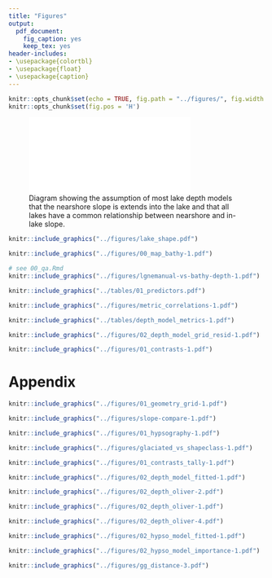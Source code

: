 ```yaml
---
title: "Figures"
output:
  pdf_document:
    fig_caption: yes
    keep_tex: yes
header-includes: 
- \usepackage{colortbl}
- \usepackage{float}
- \usepackage{caption}
---
```


\arrayrulecolor{white}
```r
knitr::opts_chunk$set(echo = TRUE, fig.path = "../figures/", fig.width = 5, fig.height = 6, dev = c("pdf"))
knitr::opts_chunk$set(fig.pos = 'H')
```

\pagebreak

![Diagram showing the assumption of most lake depth models that the nearshore slope is extends into the lake and that all lakes have a common relationship between nearshore and in-lake slope. ](../figures/slope_diagram.pdf){width=75%}

```r
knitr::include_graphics("../figures/lake_shape.pdf")
```

```r
knitr::include_graphics("../figures/00_map_bathy-1.pdf")
```

```r
# see 00_qa.Rmd
knitr::include_graphics("../figures/lgnemanual-vs-bathy-depth-1.pdf")
```

\captionsetup[figure]{name=Table}
\captionsetup[figure]{labelformat=empty}
```r
knitr::include_graphics("../tables/01_predictors.pdf")
```
\captionsetup[figure]{name=Figure}
\captionsetup[figure]{labelformat=default}
\setcounter{figure}{4}

```r
knitr::include_graphics("../figures/metric_correlations-1.pdf")
```

\captionsetup[figure]{name=Table}
\captionsetup[figure]{labelformat=empty}
```r
knitr::include_graphics("../tables/depth_model_metrics-1.pdf")
```
\captionsetup[figure]{name=Figure}
\captionsetup[figure]{labelformat=default}
\setcounter{figure}{5}

```r
knitr::include_graphics("../figures/02_depth_model_grid_resid-1.pdf")
```

```r
knitr::include_graphics("../figures/01_contrasts-1.pdf")
```

\pagebreak
# Appendix
\setcounter{figure}{0}

```r
knitr::include_graphics("../figures/01_geometry_grid-1.pdf")
```

```r
knitr::include_graphics("../figures/slope-compare-1.pdf")
```

```r
knitr::include_graphics("../figures/01_hypsography-1.pdf")
```

```r
knitr::include_graphics("../figures/glaciated_vs_shapeclass-1.pdf")
```

```r
knitr::include_graphics("../figures/01_contrasts_tally-1.pdf")
```

```r
knitr::include_graphics("../figures/02_depth_model_fitted-1.pdf")
```

```r
knitr::include_graphics("../figures/02_depth_oliver-2.pdf")
```

```r
knitr::include_graphics("../figures/02_depth_oliver-1.pdf")
```

```r
knitr::include_graphics("../figures/02_depth_oliver-4.pdf")
```

```r
knitr::include_graphics("../figures/02_hypso_model_fitted-1.pdf")
```

```r
knitr::include_graphics("../figures/02_hypso_model_importance-1.pdf")
```

<!-- ![Messager et al. 2016 equation table](../figures/messager_eq_table.png){width=100%} -->

```r
knitr::include_graphics("../figures/gg_distance-3.pdf")
```
